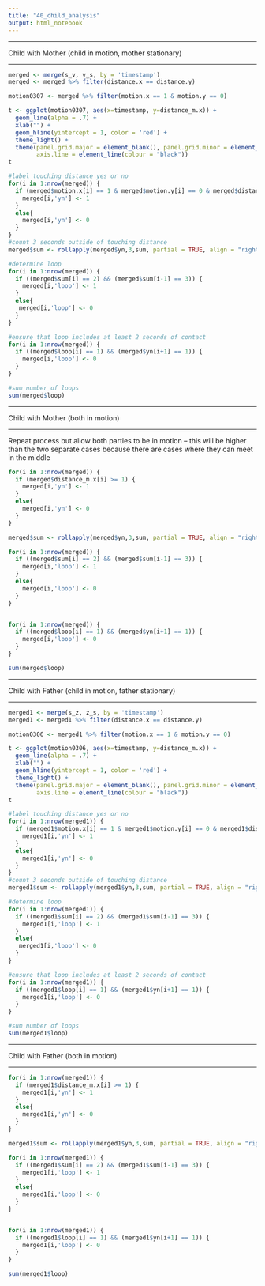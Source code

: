 ```yaml
---
title: "40_child_analysis"
output: html_notebook
---
```

-------------------

Child with Mother
(child in motion, mother stationary)

--------------------

```r
merged <- merge(s_v, v_s, by = 'timestamp')
merged <- merged %>% filter(distance.x == distance.y)
```

```r
motion0307 <- merged %>% filter(motion.x == 1 & motion.y == 0)
```

```r
t <- ggplot(motion0307, aes(x=timestamp, y=distance_m.x)) +
  geom_line(alpha = .7) + 
  xlab("") +
  geom_hline(yintercept = 1, color = 'red') +
  theme_light() +
  theme(panel.grid.major = element_blank(), panel.grid.minor = element_blank(), panel.border = element_blank(), 
        axis.line = element_line(colour = "black"))
t
```
```r
#label touching distance yes or no
for(i in 1:nrow(merged)) {
  if (merged$motion.x[i] == 1 & merged$motion.y[i] == 0 & merged$distance_m.x[i] >= 1) {
    merged[i,'yn'] <- 1
  }
  else{
    merged[i,'yn'] <- 0 
  }
}
#count 3 seconds outside of touching distance
merged$sum <- rollapply(merged$yn,3,sum, partial = TRUE, align = "right")

#determine loop
for(i in 1:nrow(merged)) {
  if ((merged$sum[i] == 2) && (merged$sum[i-1] == 3)) {
    merged[i,'loop'] <- 1
  }
  else{
   merged[i,'loop'] <- 0 
  }
}

#ensure that loop includes at least 2 seconds of contact
for(i in 1:nrow(merged)) {
  if ((merged$loop[i] == 1) && (merged$yn[i+1] == 1)) {
    merged[i,'loop'] <- 0
  }
}

#sum number of loops
sum(merged$loop)

```


-------------------

Child with Mother
(both in motion)

--------------------

Repeat process but allow both parties to be in motion -- this will be higher than the two separate cases because there are cases where they can meet in the middle 
```r
for(i in 1:nrow(merged)) {
  if (merged$distance_m.x[i] >= 1) {
    merged[i,'yn'] <- 1
  }
  else{
    merged[i,'yn'] <- 0
  }
}
```

```r
merged$sum <- rollapply(merged$yn,3,sum, partial = TRUE, align = "right")
```

```r

for(i in 1:nrow(merged)) {
  if ((merged$sum[i] == 2) && (merged$sum[i-1] == 3)) {
    merged[i,'loop'] <- 1
  }
  else{
    merged[i,'loop'] <- 0 
  }
}


for(i in 1:nrow(merged)) {
  if ((merged$loop[i] == 1) && (merged$yn[i+1] == 1)) {
    merged[i,'loop'] <- 0
  }
}

```

```r
sum(merged$loop)
```




--------------------

Child with Father
(child in motion, father stationary)

--------------------

```r
merged1 <- merge(s_z, z_s, by = 'timestamp')
merged1 <- merged1 %>% filter(distance.x == distance.y)
```

```r
motion0306 <- merged1 %>% filter(motion.x == 1 & motion.y == 0)
```

```r
t <- ggplot(motion0306, aes(x=timestamp, y=distance_m.x)) +
  geom_line(alpha = .7) + 
  xlab("") +
  geom_hline(yintercept = 1, color = 'red') +
  theme_light() +
  theme(panel.grid.major = element_blank(), panel.grid.minor = element_blank(), panel.border = element_blank(), 
        axis.line = element_line(colour = "black"))
t
```
```r
#label touching distance yes or no
for(i in 1:nrow(merged1)) {
  if (merged1$motion.x[i] == 1 & merged1$motion.y[i] == 0 & merged1$distance_m.x[i] >= 1) {
    merged1[i,'yn'] <- 1
  }
  else{
    merged1[i,'yn'] <- 0 
  }
}
#count 3 seconds outside of touching distance
merged1$sum <- rollapply(merged1$yn,3,sum, partial = TRUE, align = "right")

#determine loop
for(i in 1:nrow(merged1)) {
  if ((merged1$sum[i] == 2) && (merged1$sum[i-1] == 3)) {
    merged1[i,'loop'] <- 1
  }
  else{
   merged1[i,'loop'] <- 0 
  }
}

#ensure that loop includes at least 2 seconds of contact
for(i in 1:nrow(merged1)) {
  if ((merged1$loop[i] == 1) && (merged1$yn[i+1] == 1)) {
    merged1[i,'loop'] <- 0
  }
}

#sum number of loops
sum(merged1$loop)

```



-------------------

Child with Father
(both in motion)

--------------------

```r
for(i in 1:nrow(merged1)) {
  if (merged1$distance_m.x[i] >= 1) {
    merged1[i,'yn'] <- 1
  }
  else{
    merged1[i,'yn'] <- 0
  }
}
```

```r
merged1$sum <- rollapply(merged1$yn,3,sum, partial = TRUE, align = "right")
```

```r

for(i in 1:nrow(merged1)) {
  if ((merged1$sum[i] == 2) && (merged1$sum[i-1] == 3)) {
    merged1[i,'loop'] <- 1
  }
  else{
    merged1[i,'loop'] <- 0 
  }
}


for(i in 1:nrow(merged1)) {
  if ((merged1$loop[i] == 1) && (merged1$yn[i+1] == 1)) {
    merged1[i,'loop'] <- 0
  }
}

```

```r
sum(merged1$loop)
```


